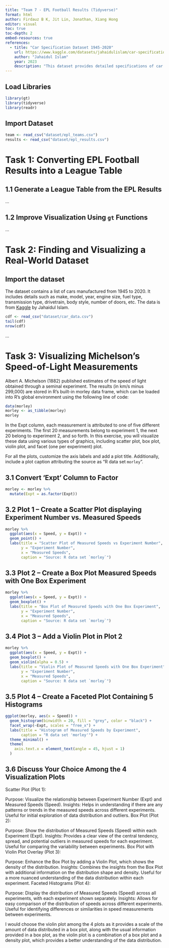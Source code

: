 ```yaml
---
title: "Team 7 - EPL Football Results (Tidyverse)"
format: html
author: Firdauz B K, Jit Lin, Jonathan, Xiang Hong
editor: visual
toc: true
toc-depth: 2
embed-resources: true
references:
  - title: "Car Specification Dataset 1945-2020"
    url: https://www.kaggle.com/datasets/jahaidulislam/car-specification-dataset-1945-2020
    author: "Jahaidul Islam"
    year: 2023
    description: "This dataset provides detailed specifications of car models ranging from 1945 to 2020, including engine capacity and price, suitable for analytical purposes in automotive industry studies."
---
```


## Load Libraries

```r
library(gt)
library(tidyverse)
library(readr)
```

## Import Dataset

```r
team <- read_csv("dataset/epl_teams.csv")
results <- read_csv("dataset/epl_results.csv")
```

# Task 1: Converting EPL Football Results into a League Table

## 1.1 Generate a League Table from the EPL Results

...

## 1.2 Improve Visualization Using `gt` Functions

...

# Task 2: Finding and Visualizing a Real-World Dataset

## Import the dataset

The dataset contains a list of cars manufactured from 1945 to 2020. It includes details such as make, model, year, engine size, fuel type, transmission type, drivetrain, body style, number of doors, etc. The data is from [Kaggle](https://www.kaggle.com/datasets/jahaidulislam/car-specification-dataset-1945-2020) by Jahaidul Islam.
```r
cdf <- read_csv("dataset/car_data.csv")
tail(cdf)
nrow(cdf)
```
...

# Task 3: Visualizing Michelson’s Speed-of-Light Measurements

Albert A. Michelson (1882) published estimates of the speed of light obtained through a seminal experiment. The results (in km/s minus 299,000) are stored in R’s built-in morley data frame, which can be loaded into R’s global environment using the following line of code:

```r
data(morley)
morley <- as_tibble(morley)
morley
```

In the Expt column, each measurement is attributed to one of five different experiments. The first 20 measurements belong to experiment 1, the next 20 belong to experiment 2, and so forth. In this exercise, you will visualize these data using various types of graphics, including scatter plot, box plot, violin plot, and facet (one per experiment) plot.

For all the plots, customize the axis labels and add a plot title. Additionally, include a plot caption attributing the source as “R data set `morley`”.

## 3.1 Convert 'Expt' Column to Factor


```r
morley <- morley %>%
  mutate(Expt = as.factor(Expt))
```

## 3.2 Plot 1 – Create a Scatter Plot displaying Experiment Number vs. Measured Speeds

```r
morley %>%
  ggplot(aes(x = Speed, y = Expt)) +
  geom_point() +
  labs(title = "Scatter Plot of Measured Speeds vs Experiment Number",
       y = "Experiment Number",
       x = "Measured Speeds",
       caption = "Source: R data set `morley`")

```

## 3.3 Plot 2 – Create a Box Plot Measured Speeds with One Box Experiment

```r
morley %>%
  ggplot(aes(x = Speed, y = Expt)) +
  geom_boxplot() +
  labs(title = "Box Plot of Measured Speeds with One Box Experiment",
       y = "Experiment Number",
       x = "Measured Speeds",
       caption = "Source: R data set `morley`")

```

## 3.4 Plot 3 – Add a Violin Plot in Plot 2

```r
morley %>%
  ggplot(aes(x = Speed, y = Expt)) +
  geom_boxplot() +
  geom_violin(alpha = 0.5) +
  labs(title = "Violin Plot of Measured Speeds with One Box Experiment",
       y = "Experiment Number",
       x = "Measured Speeds",
       caption = "Source: R data set `morley`")

```

## 3.5 Plot 4 – Create a Faceted Plot Containing 5 Histograms

```r

ggplot(morley, aes(x = Speed)) +
  geom_histogram(binwidth = 20, fill = "grey", color = "black") +
  facet_wrap(~Expt, scales = "free_x") +
  labs(title = "Histogram of Measured Speeds by Experiment",
       caption = "R data set 'morley'") +
  theme_minimal() +
  theme(
    axis.text.x = element_text(angle = 45, hjust = 1)
  )
```

## 3.6 Discuss Your Choice Among the 4 Visualization Plots

Scatter Plot (Plot 1):

Purpose: Visualize the relationship between Experiment Number (Expt) and Measured Speeds (Speed).
Insights: Helps in understanding if there are any patterns or trends in the measured speeds across different experiments. Useful for initial exploration of data distribution and outliers.
Box Plot (Plot 2):

Purpose: Show the distribution of Measured Speeds (Speed) within each Experiment (Expt).
Insights: Provides a clear view of the central tendency, spread, and potential outliers in measured speeds for each experiment. Useful for comparing the variability between experiments.
Box Plot with Violin Plot Overlay (Plot 3):

Purpose: Enhance the Box Plot by adding a Violin Plot, which shows the density of the distribution.
Insights: Combines the insights from the Box Plot with additional information on the distribution shape and density. Useful for a more nuanced understanding of the data distribution within each experiment.
Faceted Histograms (Plot 4):

Purpose: Display the distribution of Measured Speeds (Speed) across all experiments, with each experiment shown separately.
Insights: Allows for easy comparison of the distribution of speeds across different experiments. Useful for identifying differences or similarities in speed measurements between experiments.

I would choose the violin plot among the 4 plots as it provides a scale of the amount of data distributed in a box plot, along with the usual information provided in a box plot, as the violin plot is a combination of a box plot and a density plot, which provides a better understanding of the data distribution.

